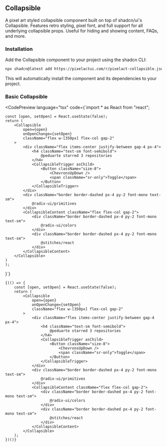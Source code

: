 

## Collapsible

A pixel art styled collapsible component built on top of shadcn/ui's Collapsible. Features retro styling, pixel font, and full support for all underlying collapsible props. Useful for hiding and showing content, FAQs, and more.

### Installation

Add the Collapsible component to your project using the shadcn CLI:

```bash
npx shadcn@latest add https://pixelactui.com/r/pixelact-collapsible.json
```

This will automatically install the component and its dependencies to your project.

### Basic Collapsible

<CodePreview
	language="tsx"
	code={`import * as React from "react";

	const [open, setOpen] = React.useState(false);
	return (
		<Collapsible
			open={open}
			onOpenChange={setOpen}
			className="flex w-[350px] flex-col gap-2"
		>
			<div className="flex items-center justify-between gap-4 px-4">
				<h4 className="text-sm font-semibold">
					@peduarte starred 3 repositories
				</h4>
				<CollapsibleTrigger asChild>
					<Button className="size-8">
						<ChevronsUpDown />
						<span className="sr-only">Toggle</span>
					</Button>
				</CollapsibleTrigger>
			</div>
			<div className="border border-dashed px-4 py-2 font-mono text-sm">
				@radix-ui/primitives
			</div>
			<CollapsibleContent className="flex flex-col gap-2">
				<div className="border border-dashed px-4 py-2 font-mono text-sm">
					@radix-ui/colors
				</div>
				<div className="border border-dashed px-4 py-2 font-mono text-sm">
					@stitches/react
				</div>
			</CollapsibleContent>
		</Collapsible>
	)
	);
}`}
>
	{(() => {
		const [open, setOpen] = React.useState(false);
		return (
			<Collapsible
				open={open}
				onOpenChange={setOpen}
				className="flex w-[350px] flex-col gap-2"
			>
				<div className="flex items-center justify-between gap-4 px-4">
					<h4 className="text-sm font-semibold">
						@peduarte starred 3 repositories
					</h4>
					<CollapsibleTrigger asChild>
						<Button className="size-8">
							<ChevronsUpDown />
							<span className="sr-only">Toggle</span>
						</Button>
					</CollapsibleTrigger>
				</div>
				<div className="border border-dashed px-4 py-2 font-mono text-sm">
					@radix-ui/primitives
				</div>
				<CollapsibleContent className="flex flex-col gap-2">
					<div className="border border-dashed px-4 py-2 font-mono text-sm">
						@radix-ui/colors
					</div>
					<div className="border border-dashed px-4 py-2 font-mono text-sm">
						@stitches/react
					</div>
				</CollapsibleContent>
			</Collapsible>
		);
	})()}
</CodePreview>
